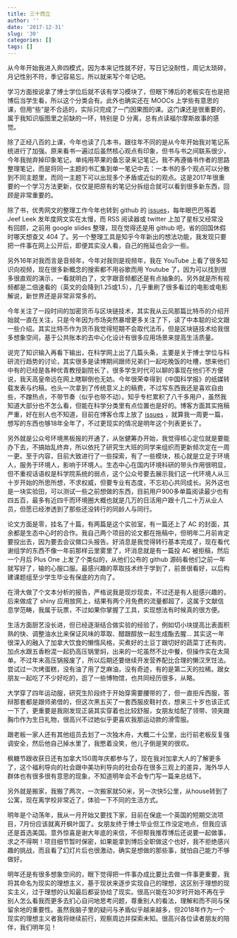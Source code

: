 ```yaml
---
title: 三十而立
author: ''
date: '2017-12-31'
slug: '30'
categories: []
tags: []
---
```


从今年开始我进入奔四模式，因为本来记性就不好，写日记没耐性，周记太琐碎，月记性别不符，季记容易忘，所以就来写个年记吧。

学习方面按说拿了博士学位后就不该有学习模块了，但眼下博后的老板实在也是把博后当学生看，所以这个分类会有。此外也确实还在 MOOCs 上学些有意思的课，但用“些”是不合适的，实际只完成了一门因果图的课。这门课还是很重要的，属于我知识版图里之前缺的一环，特别是 D 分离，总有点读福尔摩斯故事的感觉。

除了正经八百的上课，今年也读了几本书，跟往年不同的是从今年开始我对笔记系统进行了加强。原来看书一遍过后虽然核心观点有印象，但书与书之间联系很少，今年我抛弃掉印象笔记，单纯用苹果的备忘录来记笔记，我不再遵循书作者的思路整理笔记，而是将同一主题的书汇集到单一笔记中去：一本书的多个观点可以分散到不同主题里，而同一主题下可以出现多个矛盾或近似的观点。这是2017年很重要的一个学习方法更新，仅仅是把原有的笔记分拆组合就可以看到很多新东西，回顾是非常重要的。

除了书，优秀网文的整理工作今年也转到 github 的 [issues](https://github.com/yufree/notes/issues)，每年眼巴巴等着 Jeef Leek 发年度网文实在太慢，而 RSS 阅读器或 twitter 上加了星标又经常没有回顾，之前用 google slides 整理，现在觉得还是用 github 吧，省的回国休假时哪天想查又 404 了。另一个整理工具是知乎今年新出的想法功能，我发现只要把一件事在网上公开后，即便其实没人看，自己的拖延也会少一些。

另外16年对我而言是音频年，今年对我则是视频年，我在 YouTube 上看了很多知识向视频，现在很多新概念的搜索都不用谷歌而用 Youtube 了，因为可以找到很多很直观的演示，一看就明白了，文字跟音频都还是有点抽象的。另外就是所有视频都是二倍速看的（英文的会降到1.25或1.5），几乎重刷了很多看过的电影或电影解说，新世界还是非常非常多的。

今年关注了一段时间的加密货币与区块链技术，其实我从云风那篇比特币的介绍开始就一直在关注，只是今年因为市场突然暴增更多关注了下，读了中本聪的论文跟一些介绍。其实比特币作为货币我觉得短期不会取代法币，但是区块链技术给我很多想象空间，基于公共账本的去中心化设计有很多应用场景来提高生活质量。

说完了知识输入再看下输出，在科学网上出了几篇头条，主要是关于博士学位与科研流行趋势的讨论，其实很多是读博期间跟师兄弟们一起吃晚饭的吐槽，想来他们中有的已经是各种优青教授副院长了，很多学生时代可以聊的事现在他们不方便说，我天高皇帝远在网上瞎聊倒也无妨。今年很荣幸得到《中国科学报》的纸媒转载发表与约稿，也头一次拿到了传统意义上的稿费，不过写东西我还是喜欢自由些，不蹭热点，不带节奏（似乎也带不动）。知乎专栏累积了八千多用户，虽然我知道大部分也不怎么看，但能在科学分类里有点位置也是好的。博客方面其实拖稿严重，好在别人也不知道，目前在博客仓库上放了 [issues](https://github.com/yufree/yufree.cn/issues/1) ，就算我一周更一篇，想写的东西也够18年全年了，不过更现实的情况是明年这个列表更长了。

另外就是公众号环境黑板报的开通了，从张健筹办开始，我觉得核心定位就是要能办下去，不搞始乱终弃，所以依托了研究生大班的同学来组织而更新频次定在一周一更。至于内容，目前大致进行了一些探索，有了一些模块，核心就是立足于环境人，服务于环境人，影响于环境人。生态中心在国内环境科研的带头作用很明显，但不重视话语权是科学院系统的弱点，这个公众号要去展示我们这一代环境人从三十岁开始的所思所想，不求权威，但要专业有态度，不忘初心共同成长。另外这也是一块实验田，可以测试一些之前想做的东西，目前用户900多单篇阅读最少也有四五百，最多有近四千而环境圈大概也就是几万的日活用户跟十几二十万从业人员，但愿已经渗透到了那些还没转行的同龄人与同行。

论文方面是零，挂名了十篇，有两篇是这个实验室，有一篇还上了 AC 的封面，其余都是生态中心时的合作。我自己两个项目的论文都在拖稿中，但明年二月前肯定要投出去，因为要去会议做口头报告。好消息是我觉得转行基本完成了，现在看代谢组学的东西不像一年前那样云里雾里了，坏消息就是有一篇投 AC 被拒稿，然后一个月后 Plus One 上发了个类似的，从他们公布的 github 源码看他们之前一年就写好了，输的心服口服。最感兴趣的萃取技术终于学到了，前景很看好，以后构建课题组至少学生毕业有保底的方向了。

在滑大做了个文本分析的报告，严格说我是现炒现卖，不过还是有人挺感兴趣的，后来做成了 shiny 应用放网上，结果有两个月免费的流量都超了，这属于文献信息学范畴，我属于玩票，不过如果你掌握了工具，实现想法有时候真的很方便。

生活方面厨艺没长进，但已经逐渐结合做实验的经验了，例如切小块提高比表面积熟的快、调整油水比来保证风味的萃取、醋跟醇放一起生成酯去腥… 其实这一年很深入的融入了加拿大饮食的懒惰风格，买煮好的土豆丁跟切好的蔬菜丁还有肉，加点水跟五香粉混一起扔高压锅里焖，出来的一坨虽然不比中餐，但操作实在太简单。不过年末高压锅报废了，所以后期还要继续开发营养配比合理的懒汉烹饪法。尝试过一次烤蛋糕，没有油了用了芝麻油，没有奇迹，有的是第二天的拉稀。跟女朋友一起吃了不少好吃的，逛了一些博物馆，也共同经历很多，从略。

大学穿了四年运动服，研究生阶段终于开始穿需要腰带的了，但一直拒斥西服，答辩那套都是跟师弟借的，但这次黑五买了一套西服皮鞋衬衣，想来三十岁也该正式一下了，更重要是我刚发现正装其实穿着也比较舒服，女朋友给配了领带、领夹跟胸巾作为生日礼物，很高兴不过她似乎更喜欢我那运动款的滑雪服。

跟老板一家人还有其他组员去划了一次独木舟，大概二十公里，出行前老板反复强调安全，然后他自己掉水里了，我憋着没笑，他儿子倒是笑的很欢。

枫糖节跟收获日还有加拿大150周年庆都参与了，现在我对加拿大人的了解更多了，这个福利导向的社会跟中美功利导向的社会存在很多三观上的差异，海外华人群体也有很多很有意思的现象，不知道明年会不会专门写一篇来总结下。

另外就是搬家，我搬了两次，一次搬家就50米，另一次快5公里，从house转到了公寓，现在离学校非常近了，体验一下不同的生活方式。

明年是个动荡年，我从一月开始又要找下家，目前在保底一个英国的短期交流项目，7月份应该就离开枫叶国了。女朋友终于博士毕业但工作没定地点，但我应该还是首选美国。意外惊喜是谢大年底的来信，不但帮我推荐博后还说要一起做事，求之不得啊！项目细节暂时保密，如果能拿到博后全职做这个也好，我不拒绝感兴趣的挑战，而且看了幻灯片后也很激动，确实是想做的那些事，就怕自己能力不够做好。

明年还是有很多想象空间的，眼下觉得把一件事办成比要比去做一件事更重要，我将其命名为现实的理想主义，基于现状来逐步实现自己的理想，这区别于理想的现实主义，过于理想的认知最后都妥协给了现实。很高兴能在30岁时开始不再在乎别人怎么看我而更多去扪心自问地思考问题，尊重别人的看法，理解和而不同与保留余地的重要性。虽然我脑子里的疑问与矛盾似乎越来越多，但2018年作为一个现实的理想主义者我将继续前行，观察周边并探索未知。很高兴各位读者朋友的陪伴，我们明年见！
